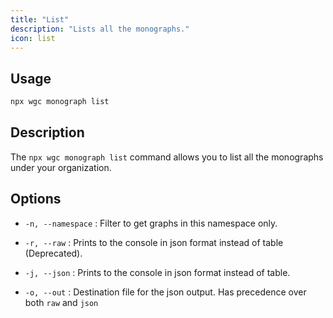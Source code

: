 ---
title: "List"
description: "Lists all the monographs."
icon: list
---

## Usage

```bash
npx wgc monograph list
```

## Description

The `npx wgc monograph list` command allows you to list all the monographs under your organization.

## Options

* `-n, --namespace` : Filter to get graphs in this namespace only.

* `-r, --raw` : Prints to the console in json format instead of table (Deprecated).

* `-j, --json` : Prints to the console in json format instead of table.

* `-o, --out` : Destination file for the json output. Has precedence over both `raw` and `json`

